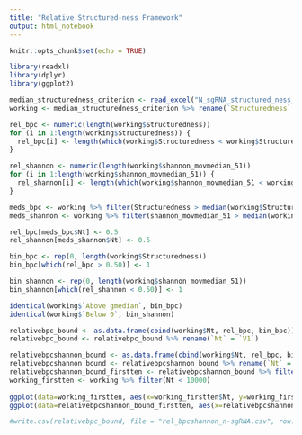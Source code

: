 ```yaml
---
title: "Relative Structured-ness Framework"
output: html_notebook
---
```


```r
knitr::opts_chunk$set(echo = TRUE)
```

```r
library(readxl)
library(dplyr)
library(ggplot2)
```

```r
median_structuredness_criterion <- read_excel("N_sgRNA_structured_ness_shannon_template.xlsx")
working <- median_structuredness_criterion %>% rename(`Structuredness` = `Structured-ness (51-nt)`) %>% rename(`Structuredness gmedian` = `gmedian...3`) %>% rename(`Shannon gmedian` = `gmedian...6`)
```

```r
rel_bpc <- numeric(length(working$Structuredness))
for (i in 1:length(working$Structuredness)) {
  rel_bpc[i] <- length(which(working$Structuredness < working$Structuredness[i])) / length(working$Structuredness)
}

rel_shannon <- numeric(length(working$shannon_movmedian_51))
for (i in 1:length(working$shannon_movmedian_51)) {
  rel_shannon[i] <- length(which(working$shannon_movmedian_51 < working$shannon_movmedian_51[i])) / length(working$shannon_movmedian_51)
}
```

```r
meds_bpc <- working %>% filter(Structuredness > median(working$Structuredness) - 0.000000001) %>% filter(Structuredness < median(working$Structuredness) + 0.00000001) %>% select(Nt) #%>% filter(`Above gmedian` == 1)
meds_shannon <- working %>% filter(shannon_movmedian_51 > median(working$shannon_movmedian_51) - 0.000000001) %>% filter(shannon_movmedian_51 < median(working$shannon_movmedian_51) + 0.000000001) %>% select(Nt) #%>% filter(`Above gmedian` == 1)

rel_bpc[meds_bpc$Nt] <- 0.5
rel_shannon[meds_shannon$Nt] <- 0.5

bin_bpc <- rep(0, length(working$Structuredness))
bin_bpc[which(rel_bpc > 0.50)] <- 1

bin_shannon <- rep(0, length(working$shannon_movmedian_51))
bin_shannon[which(rel_shannon < 0.50)] <- 1
```

```r
identical(working$`Above gmedian`, bin_bpc)
identical(working$`Below 0`, bin_shannon)
```

```r
relativebpc_bound <- as.data.frame(cbind(working$Nt, rel_bpc, bin_bpc))
relativebpc_bound <- relativebpc_bound %>% rename(`Nt` = `V1`)

relativebpcshannon_bound <- as.data.frame(cbind(working$Nt, rel_bpc, bin_bpc, rel_shannon, bin_shannon))
relativebpcshannon_bound <- relativebpcshannon_bound %>% rename(`Nt` = `V1`)
relativebpcshannon_bound_firstten <- relativebpcshannon_bound %>% filter(Nt < 10000)
working_firstten <- working %>% filter(Nt < 10000)
  
ggplot(data=working_firstten, aes(x=working_firstten$Nt, y=working_firstten$Structuredness, group=1)) + geom_line()
ggplot(data=relativebpcshannon_bound_firstten, aes(x=relativebpcshannon_bound_firstten$Nt, y=relativebpcshannon_bound_firstten$rel_bpc, group=1)) + geom_line()

#write.csv(relativebpc_bound, file = "rel_bpcshannon_n-sgRNA.csv", row.names = FALSE)
```

